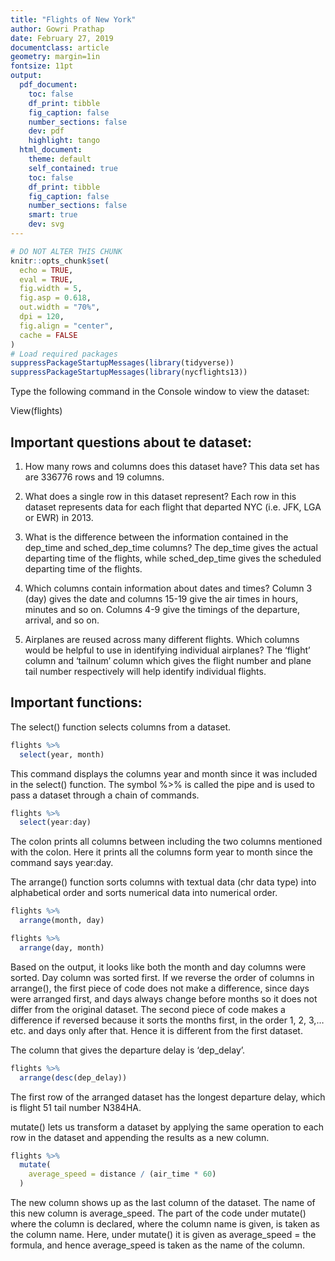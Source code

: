 ```yaml
---
title: "Flights of New York"
author: Gowri Prathap
date: February 27, 2019
documentclass: article
geometry: margin=1in
fontsize: 11pt
output:
  pdf_document:
    toc: false
    df_print: tibble
    fig_caption: false
    number_sections: false
    dev: pdf
    highlight: tango
  html_document:
    theme: default
    self_contained: true
    toc: false
    df_print: tibble
    fig_caption: false
    number_sections: false
    smart: true
    dev: svg
---
```


```r
# DO NOT ALTER THIS CHUNK
knitr::opts_chunk$set(
  echo = TRUE,
  eval = TRUE,
  fig.width = 5,
  fig.asp = 0.618,
  out.width = "70%",
  dpi = 120,
  fig.align = "center",
  cache = FALSE
)
# Load required packages
suppressPackageStartupMessages(library(tidyverse))
suppressPackageStartupMessages(library(nycflights13))
```

Type the following command in the Console window to view the dataset:

View(flights)

## Important questions about te dataset: 

1. How many rows and columns does this dataset have? 
This data set has are 336776 rows and 19 columns.

2. What does a single row in this dataset represent? 
Each row in this dataset represents data for each flight that departed NYC (i.e. JFK, LGA or EWR) in 2013.

3. What is the difference between the information contained in the dep_time and sched_dep_time columns? 
The dep_time gives the actual departing time of the flights, while sched_dep_time gives the scheduled departing time of the flights.

4. Which columns contain information about dates and times? 
Column 3 (day) gives the date and columns 15-19 give the air times in hours, minutes and so on. Columns 4-9 give the timings of the departure, arrival, and so on.

5. Airplanes are reused across many different flights. Which columns would be helpful to use in identifying individual airplanes? 
The 'flight' column and 'tailnum' column which gives the flight number and plane tail number respectively will help identify individual flights.

## Important functions:

The select() function selects columns from a dataset.
```r
flights %>%
  select(year, month)
```
This command displays the columns year and month since it was included in the select() function.
The symbol %>% is called the pipe and is used to pass a dataset through a chain of commands.

```r
flights %>%
  select(year:day)
```
The colon prints all columns between including the two columns mentioned with the colon. Here it prints all the columns form year to month since the command says year:day.



The arrange() function sorts columns with textual data (chr data type) into alphabetical order and sorts numerical data into numerical order.

```r
flights %>%
  arrange(month, day)
```

```r
flights %>%
  arrange(day, month)
```
Based on the output, it looks like both the month and day columns were sorted. Day column was sorted first.
If we reverse the order of columns in arrange(), the first piece of code does not make a difference, since days were arranged first, and days always change before months so it does not differ from the original dataset. The second piece of code makes a difference if reversed because it sorts the months first, in the order 1, 2, 3,...etc. and days only after that. Hence it is different from the first dataset.

The column that gives the departure delay is 'dep_delay'.
```r
flights %>%
  arrange(desc(dep_delay))
```
The first row of the arranged dataset has the longest departure delay, which is flight 51 tail number N384HA.



mutate() lets us transform a dataset by applying the same operation to each row in the dataset and appending the results as a new column.
```r
flights %>%
  mutate(
    average_speed = distance / (air_time * 60)
  )
```
The new column shows up as the last column of the dataset. The name of this new column is average_speed. The part of the code under mutate() where the column is declared, where the column name is given, is taken as the column name. Here, under mutate() it is given as average_speed = the formula, and hence average_speed is taken as the name of the column.
